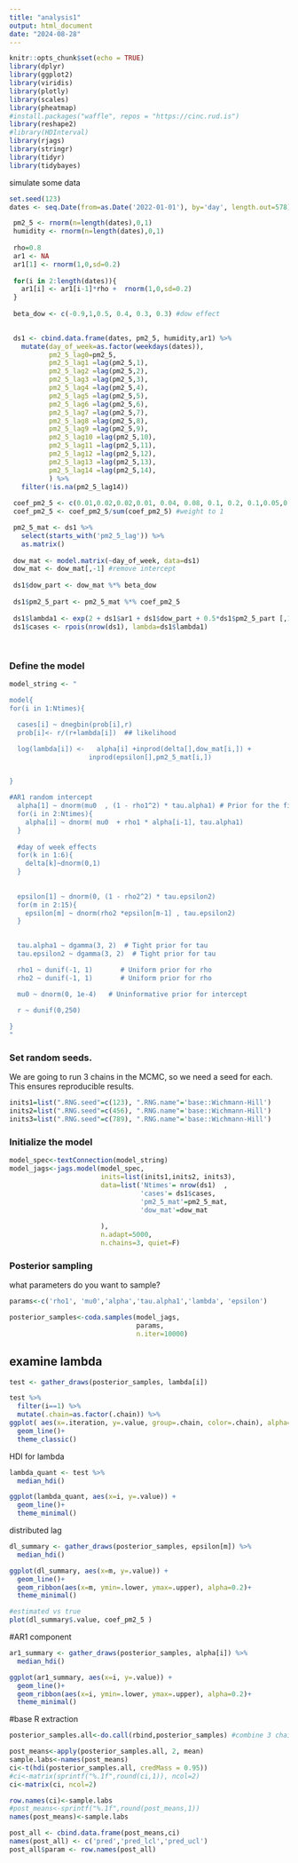 ```yaml
---
title: "analysis1"
output: html_document
date: "2024-08-28"
---
```


```r
knitr::opts_chunk$set(echo = TRUE)
library(dplyr)
library(ggplot2)
library(viridis)
library(plotly)
library(scales)
library(pheatmap)
#install.packages("waffle", repos = "https://cinc.rud.is") 
library(reshape2)
#library(HDInterval)
library(rjags)
library(stringr)
library(tidyr)
library(tidybayes)

```

simulate some data

```r
set.seed(123)
dates <- seq.Date(from=as.Date('2022-01-01'), by='day', length.out=578)

 pm2_5 <- rnorm(n=length(dates),0,1)
 humidity <- rnorm(n=length(dates),0,1)
 
 rho=0.8
 ar1 <- NA
 ar1[1] <- rnorm(1,0,sd=0.2)
 
 for(i in 2:length(dates)){
   ar1[i] <- ar1[i-1]*rho +  rnorm(1,0,sd=0.2)
 }
 
 beta_dow <- c(-0.9,1,0.5, 0.4, 0.3, 0.3) #dow effect

 
 ds1 <- cbind.data.frame(dates, pm2_5, humidity,ar1) %>%
   mutate(day_of_week=as.factor(weekdays(dates)),
          pm2_5_lag0=pm2_5,
          pm2_5_lag1 =lag(pm2_5,1),
          pm2_5_lag2 =lag(pm2_5,2),
          pm2_5_lag3 =lag(pm2_5,3),
          pm2_5_lag4 =lag(pm2_5,4),
          pm2_5_lag5 =lag(pm2_5,5),
          pm2_5_lag6 =lag(pm2_5,6),
          pm2_5_lag7 =lag(pm2_5,7),
          pm2_5_lag8 =lag(pm2_5,8),
          pm2_5_lag9 =lag(pm2_5,9),
          pm2_5_lag10 =lag(pm2_5,10),
          pm2_5_lag11 =lag(pm2_5,11),
          pm2_5_lag12 =lag(pm2_5,12),
          pm2_5_lag13 =lag(pm2_5,13),
          pm2_5_lag14 =lag(pm2_5,14),
          ) %>%
   filter(!is.na(pm2_5_lag14))
 
 coef_pm2_5 <- c(0.01,0.02,0.02,0.01, 0.04, 0.08, 0.1, 0.2, 0.1,0.05,0.02,0.01,0.01, 0,0)
 coef_pm2_5 <- coef_pm2_5/sum(coef_pm2_5) #weight to 1

 pm2_5_mat <- ds1 %>%
   select(starts_with('pm2_5_lag')) %>%
   as.matrix()
 
 dow_mat <- model.matrix(~day_of_week, data=ds1) 
 dow_mat <- dow_mat[,-1] #remove intercept
 
 ds1$dow_part <- dow_mat %*% beta_dow
 
 ds1$pm2_5_part <- pm2_5_mat %*% coef_pm2_5
 
 ds1$lambda1 <- exp(2 + ds1$ar1 + ds1$dow_part + 0.5*ds1$pm2_5_part [,1])
 ds1$cases <- rpois(nrow(ds1), lambda=ds1$lambda1)
 
 
```



### Define the model 
```r

model_string <- "

model{
for(i in 1:Ntimes){

  cases[i] ~ dnegbin(prob[i],r)
  prob[i]<- r/(r+lambda[i])  ## likelihood 

  log(lambda[i]) <-   alpha[i] +inprod(delta[],dow_mat[i,]) +
                    inprod(epsilon[],pm2_5_mat[i,])
  

}

#AR1 random intercept
  alpha[1] ~ dnorm(mu0  , (1 - rho1^2) * tau.alpha1) # Prior for the first time point
  for(i in 2:Ntimes){
    alpha[i] ~ dnorm( mu0  + rho1 * alpha[i-1], tau.alpha1)
  }
  
  #day of week effects
  for(k in 1:6){
    delta[k]~dnorm(0,1)
  }
  
  
  epsilon[1] ~ dnorm(0, (1 - rho2^2) * tau.epsilon2)
  for(m in 2:15){
    epsilon[m] ~ dnorm(rho2 *epsilon[m-1] , tau.epsilon2)
  }
  

  tau.alpha1 ~ dgamma(3, 2)  # Tight prior for tau 
  tau.epsilon2 ~ dgamma(3, 2)  # Tight prior for tau 

  rho1 ~ dunif(-1, 1)       # Uniform prior for rho
  rho2 ~ dunif(-1, 1)       # Uniform prior for rho

  mu0 ~ dnorm(0, 1e-4)   # Uninformative prior for intercept
  
  r ~ dunif(0,250)

}
"
```

### Set random seeds. 
We are going to run 3 chains in the MCMC, so we need a seed for each. This ensures reproducible results.

```r
inits1=list(".RNG.seed"=c(123), ".RNG.name"='base::Wichmann-Hill')
inits2=list(".RNG.seed"=c(456), ".RNG.name"='base::Wichmann-Hill')
inits3=list(".RNG.seed"=c(789), ".RNG.name"='base::Wichmann-Hill')
```

### Initialize the model
```r
model_spec<-textConnection(model_string)
model_jags<-jags.model(model_spec,
                       inits=list(inits1,inits2, inits3),
                       data=list('Ntimes'= nrow(ds1)  ,
                                 'cases'= ds1$cases,
                                 'pm2_5_mat'=pm2_5_mat,
                                 'dow_mat'=dow_mat
                                 
                       ),
                       n.adapt=5000,
                       n.chains=3, quiet=F)
```

### Posterior sampling

what parameters do you want to sample?
```r
params<-c('rho1', 'mu0','alpha','tau.alpha1','lambda', 'epsilon')

```

```r
posterior_samples<-coda.samples(model_jags, 
                                params, 
                                n.iter=10000)
```
## examine lambda
```r
test <- gather_draws(posterior_samples, lambda[i])

test %>%
  filter(i==1) %>%
  mutate(.chain=as.factor(.chain)) %>%
ggplot( aes(x=.iteration, y=.value, group=.chain, color=.chain), alpha=0.2) +
  geom_line()+
  theme_classic()


```

HDI for lambda
```r
lambda_quant <- test %>%
  median_hdi()

ggplot(lambda_quant, aes(x=i, y=.value)) +
  geom_line()+
  theme_minimal()
```

distributed lag
```r
dl_summary <- gather_draws(posterior_samples, epsilon[m]) %>%
  median_hdi()

ggplot(dl_summary, aes(x=m, y=.value)) +
  geom_line()+
  geom_ribbon(aes(x=m, ymin=.lower, ymax=.upper), alpha=0.2)+
  theme_minimal()

#estimated vs true
plot(dl_summary$.value, coef_pm2_5 )
```


#AR1 component
```r
ar1_summary <- gather_draws(posterior_samples, alpha[i]) %>%
  median_hdi()

ggplot(ar1_summary, aes(x=i, y=.value)) +
  geom_line()+
  geom_ribbon(aes(x=i, ymin=.lower, ymax=.upper), alpha=0.2)+
  theme_minimal()

```



#base R extraction
```r
posterior_samples.all<-do.call(rbind,posterior_samples) #combine 3 chains into 1 data frame

post_means<-apply(posterior_samples.all, 2, mean)
sample.labs<-names(post_means)
ci<-t(hdi(posterior_samples.all, credMass = 0.95))
#ci<-matrix(sprintf("%.1f",round(ci,1)), ncol=2)
ci<-matrix(ci, ncol=2)

row.names(ci)<-sample.labs
#post_means<-sprintf("%.1f",round(post_means,1))
names(post_means)<-sample.labs

post_all <- cbind.data.frame(post_means,ci) 
names(post_all) <- c('pred','pred_lcl','pred_ucl')
post_all$param <- row.names(post_all)
```


